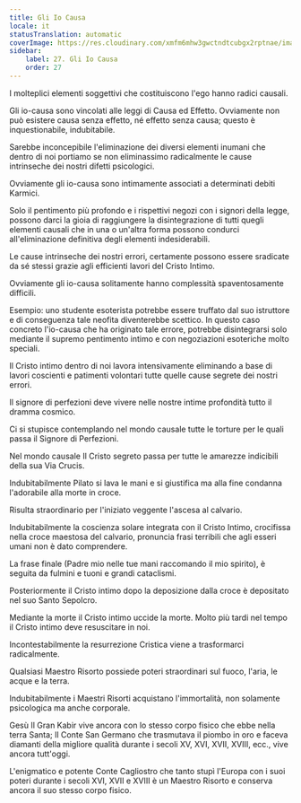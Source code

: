 ```yaml
---
title: Gli Io Causa
locale: it
statusTranslation: automatic
coverImage: https://res.cloudinary.com/xmfm6mhw3gwctndtcubgx2rptnae/image/upload/v1741354419/small_cover_la_gran_rebelion_28716e29d2.webp
sidebar:
    label: 27. Gli Io Causa
    order: 27
---
```

I molteplici elementi soggettivi che costituiscono l'ego hanno radici causali.

Gli io-causa sono vincolati alle leggi di Causa ed Effetto. Ovviamente non può esistere causa senza effetto, né effetto senza causa; questo è inquestionabile, indubitabile.

Sarebbe inconcepibile l'eliminazione dei diversi elementi inumani che dentro di noi portiamo se non eliminassimo radicalmente le cause intrinseche dei nostri difetti psicologici.

Ovviamente gli io-causa sono intimamente associati a determinati debiti Karmici.

Solo il pentimento più profondo e i rispettivi negozi con i signori della legge, possono darci la gioia di raggiungere la disintegrazione di tutti quegli elementi causali che in una o un'altra forma possono condurci all'eliminazione definitiva degli elementi indesiderabili.

Le cause intrinseche dei nostri errori, certamente possono essere sradicate da sé stessi grazie agli efficienti lavori del Cristo Intimo.

Ovviamente gli io-causa solitamente hanno complessità spaventosamente difficili.

Esempio: uno studente esoterista potrebbe essere truffato dal suo istruttore e di conseguenza tale neofita diventerebbe scettico. In questo caso concreto l'io-causa che ha originato tale errore, potrebbe disintegrarsi solo mediante il supremo pentimento intimo e con negoziazioni esoteriche molto speciali.

Il Cristo intimo dentro di noi lavora intensivamente eliminando a base di lavori coscienti e patimenti volontari tutte quelle cause segrete dei nostri errori.

Il signore di perfezioni deve vivere nelle nostre intime profondità tutto il dramma cosmico.

Ci si stupisce contemplando nel mondo causale tutte le torture per le quali passa il Signore di Perfezioni.

Nel mondo causale Il Cristo segreto passa per tutte le amarezze indicibili della sua Via Crucis.

Indubitabilmente Pilato si lava le mani e si giustifica ma alla fine condanna l'adorabile alla morte in croce.

Risulta straordinario per l'iniziato veggente l'ascesa al calvario.

Indubitabilmente la coscienza solare integrata con il Cristo Intimo, crocifissa nella croce maestosa del calvario, pronuncia frasi terribili che agli esseri umani non è dato comprendere.

La frase finale (Padre mio nelle tue mani raccomando il mio spirito), è seguita da fulmini e tuoni e grandi cataclismi.

Posteriormente il Cristo intimo dopo la deposizione dalla croce è depositato nel suo Santo Sepolcro.

Mediante la morte il Cristo intimo uccide la morte. Molto più tardi nel tempo il Cristo intimo deve resuscitare in noi.

Incontestabilmente la resurrezione Cristica viene a trasformarci radicalmente.

Qualsiasi Maestro Risorto possiede poteri straordinari sul fuoco, l'aria, le acque e la terra.

Indubitabilmente i Maestri Risorti acquistano l'immortalità, non solamente psicologica ma anche corporale.

Gesù Il Gran Kabir vive ancora con lo stesso corpo fisico che ebbe nella terra Santa; Il Conte San Germano che trasmutava il piombo in oro e faceva diamanti della migliore qualità durante i secoli XV, XVI, XVII, XVIII, ecc., vive ancora tutt'oggi.

L'enigmatico e potente Conte Cagliostro che tanto stupì l'Europa con i suoi poteri durante i secoli XVI, XVII e XVIII è un Maestro Risorto e conserva ancora il suo stesso corpo fisico.

